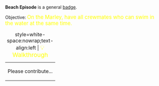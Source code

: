 '''Beach Episode''' is a general [[Badges|badge]].

Objective: <big style="color:yellow">On the Marley, have all crewmates who can swim in the water at the same time.</big>

{| class="mw-collapsible mw-collapsed"
|+ style=white-space:nowrap;text-align:left | <big style="color:yellow">💡 Walkthrough</big>
|-
| Please contribute...
|}